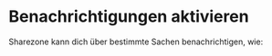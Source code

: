 
# Benachrichtigungen aktivieren

Sharezone kann dich über bestimmte Sachen benachrichtigen, wie:

<Cards>
  <Card
    title="Offene Hausaufgaben"
    href="/app-settings/notifications/open-homework"
  />
  <Card title="Kommentare" href="/app-settings/notifications/comments" />
  <Card title="Infozettel" href="/app-settings/notifications/infopages" />
</Cards>
